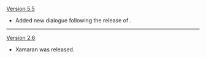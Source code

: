 {{Change History/Header}}
[[Version 5.5]]
* Added new dialogue following the release of {{Quest|Field Fungal Traces}}.
----
[[Version 2.6]]
* Xamaran was released.